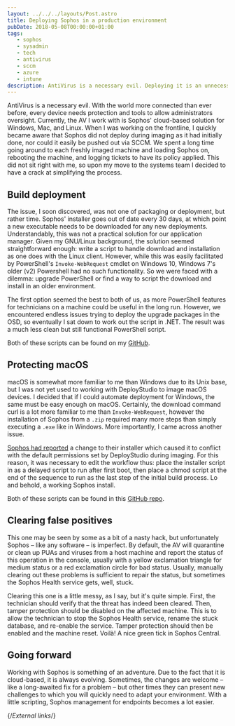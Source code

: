 ```yaml
---
layout: ../../../layouts/Post.astro
title: Deploying Sophos in a production environment
pubDate: 2018-05-08T00:00:00+01:00
tags: 
   - sophos
   - sysadmin
   - tech
   - antivirus
   - sccm
   - azure
   - intune
description: AntiVirus is a necessary evil. Deploying it is an unnecessary headache.
---
```


AntiVirus is a necessary evil. With the world more connected than ever before, every device needs protection and tools to allow administrators oversight. Currently, the AV I work with is Sophos' cloud-based solution for Windows, Mac, and Linux. When I was working on the frontline, I quickly became aware that Sophos did not deploy during imaging as it had initially done, nor could it easily be pushed out via SCCM. We spent a long time going around to each freshly imaged machine and loading Sophos on, rebooting the machine, and logging tickets to have its policy applied. This did not sit right with me, so upon my move to the systems team I decided to have a crack at simplifying the process.

## Build deployment

The issue, I soon discovered, was not one of packaging or deployment, but rather time. Sophos' installer goes out of date every 30 days, at which point a new executable needs to be downloaded for any new deployments. Understandably, this was not a practical solution for our application manager. Given my GNU/Linux background, the solution seemed straightforward enough: write a script to handle download and installation as one does with the Linux client. However, while this was easily facilitated by PowerShell's `Invoke-WebRequest` cmdlet on Windows 10, Windows 7's older (v2) Powershell had no such functionality. So we were faced with a dilemma: upgrade PowerShell or find a way to script the download and install in an older environment.

The first option seemed the best to both of us, as more PowerShell features for technicians on a machine could be useful in the long run. However, we encountered endless issues trying to deploy the upgrade packages in the OSD, so eventually I sat down to work out the script in .NET. The result was a much less clean but still functional PowerShell script.

Both of these scripts can be found on my [GitHub][sophos-install].

## Protecting macOS

macOS is somewhat more familiar to me than Windows due to its Unix base, but I was not yet used to working with DeployStudio to image macOS devices. I decided that if I could automate deployment for Windows, the same must be easy enough on macOS. Certainly, the download command curl is a lot more familiar to me than `Invoke-WebRequest`, however the installation of Sophos from a `.zip` required many more steps than simply executing a `.exe` like in Windows. More importantly, I came across another issue.

[Sophos had reported][sophos-community] a change to their installer which caused it to conflict with the default permissions set by DeployStudio during imaging. For this reason, it was necessary to edit the workflow thus: place the installer script in as a delayed script to run after first boot, then place a chmod script at the end of the sequence to run as the last step of the initial build process. Lo and behold, a working Sophos install.

Both of these scripts can be found in this [GitHub repo][sophos-mac].

## Clearing false positives

This one may be seen by some as a bit of a nasty hack, but unfortunately Sophos – like any software – is imperfect. By default, the AV will quarantine or clean up PUAs and viruses from a host machine and report the status of this operation in the console, usually with a yellow exclamation triangle for medium status or a red exclamation circle for bad status. Usually, manually clearing out these problems is sufficient to repair the status, but sometimes the Sophos Health service gets, well, stuck.

Clearing this one is a little messy, as I say, but it's quite simple. First, the technician should verify that the threat has indeed been cleared. Then, tamper protection should be disabled on the affected machine. This is to allow the technician to stop the Sophos Health service, rename the stuck database, and re-enable the service. Tamper protection should then be enabled and the machine reset. Voilà! A nice green tick in Sophos Central.

## Going forward

Working with Sophos is something of an adventure. Due to the fact that it is cloud-based, it is always evolving. Sometimes, the changes are welcome – like a long-awaited fix for a problem – but other times they can present new challenges to which you will quickly need to adapt your environment. With a little scripting, Sophos management for endpoints becomes a lot easier.

{/*External links*/}

[sophos-community]: https://community.sophos.com/kb/en-us/131749
[sophos-install]: https://github.com/Sporiff/sophos-install
[sophos-mac]: https://github.com/Sporiff/sophos-mac

